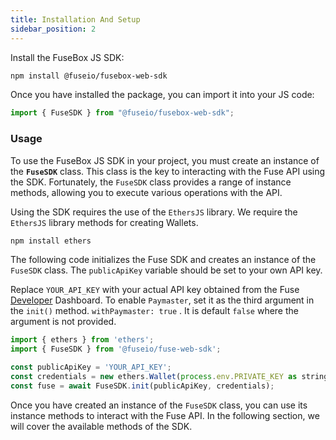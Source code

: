 ```yaml
---
title: Installation And Setup
sidebar_position: 2
---
```


Install the FuseBox JS SDK:

```bash
npm install @fuseio/fusebox-web-sdk
```

Once you have installed the package, you can import it into your JS code:

```javascript
import { FuseSDK } from "@fuseio/fusebox-web-sdk";
```

### Usage

To use the FuseBox JS SDK in your project, you must create an instance of the **`FuseSDK`** class. This class is the key to interacting with the Fuse API using the SDK. Fortunately, the `FuseSDK` class provides a range of instance methods, allowing you to execute various operations with the API.

Using the SDK requires the use of the `EthersJS` library. We require the `EthersJS` library methods for creating Wallets.

```bash
npm install ethers
```

The following code initializes the Fuse SDK and creates an instance of the `FuseSDK` class. The `publicApiKey` variable should be set to your own API key.

Replace `YOUR_API_KEY` with your actual API key obtained from the Fuse [Developer](https://developers.fuse.io/) Dashboard.
To enable `Paymaster`, set it as the third argument in the `init()` method. `withPaymaster: true` . It is default `false` where the argument is not provided.

```javascript
import { ethers } from 'ethers';
import { FuseSDK } from '@fuseio/fuse-web-sdk';

const publicApiKey = 'YOUR_API_KEY';
const credentials = new ethers.Wallet(process.env.PRIVATE_KEY as string);
const fuse = await FuseSDK.init(publicApiKey, credentials);
```

Once you have created an instance of the `FuseSDK` class, you can use its instance methods to interact with the Fuse API. In the following section, we will cover the available methods of the SDK.

